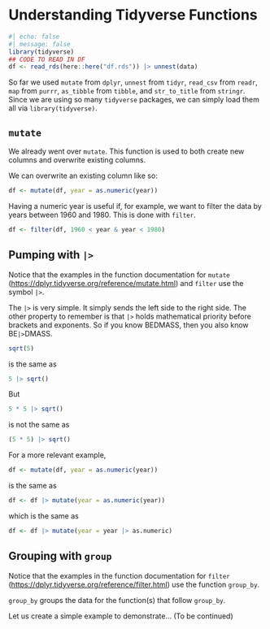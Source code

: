 # Understanding Tidyverse Functions

```r
#| echo: false
#| message: false
library(tidyverse)
## CODE TO READ IN DF
df <- read_rds(here::here("df.rds")) |> unnest(data)
```

So far we used `mutate` from `dplyr`, `unnest` from `tidyr`, `read_csv` from `readr`, `map` from `purrr`, `as_tibble` from `tibble`, and `str_to_title` from `stringr`. Since we are using so many `tidyverse` packages, we can simply load them all via `library(tidyverse)`.

<!-- Even by looking around the tidyverse.org website, we can easily find more  functions. [https://www.tidyverse.org/packages/](https://www.tidyverse.org/packages/) describes the most useful packages. Reading the descriptions tell us the purpose of the packages. It is not important to know the names of these packages, but it is useful to understand what they each provide.  -->

## `mutate`

We already went over `mutate`. This function is used to both create new columns and overwrite existing columns.

We can overwrite an existing column like so:

```r
df <- mutate(df, year = as.numeric(year))
```

Having a numeric year is useful if, for example, we want to filter the data by years between 1960 and 1980. This is done with `filter`.

```r
df <- filter(df, 1960 < year & year < 1980)
```

## Pumping with `|>`

Notice that the examples in the function documentation for `mutate` (<https://dplyr.tidyverse.org/reference/mutate.html>) and `filter` use the symbol `|>`.

The `|>` is very simple. It simply sends the left side to the right side. The other property to remember is that `|>` holds mathematical priority before brackets and exponents. So if you know BEDMASS, then you also know BE`|>`DMASS.

```r
sqrt(5) 
```

is the same as

```r
5 |> sqrt()
```

But

```r
5 * 5 |> sqrt()
```

is not the same as

```r
(5 * 5) |> sqrt()
```

For a more relevant example,

```r
df <- mutate(df, year = as.numeric(year))
```

is the same as

```r
df <- df |> mutate(year = as.numeric(year))
```

which is the same as

```r
df <- df |> mutate(year = year |> as.numeric)
```

## Grouping with `group`

Notice that the examples in the function documentation for `filter` (<https://dplyr.tidyverse.org/reference/filter.html>) use the function `group_by`.

`group_by` groups the data for the function(s) that follow `group_by`.

Let us create a simple example to demonstrate... (To be continued)

<!-- ```{r} -->

<!-- ## USE A VERY SIMPLE EXAMPLE -->

<!-- # df |> filter(lifeExp > mean(lifeExp)) -->

<!-- #  -->

<!-- # df |> group_by(country) |> filter(year > mean(year)) -->

<!-- ``` -->
